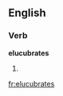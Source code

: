 
==English==

===Verb===
'''elucubrates'''

# {{third-person singular of|[[elucubrate]]}}

[[fr:elucubrates]]